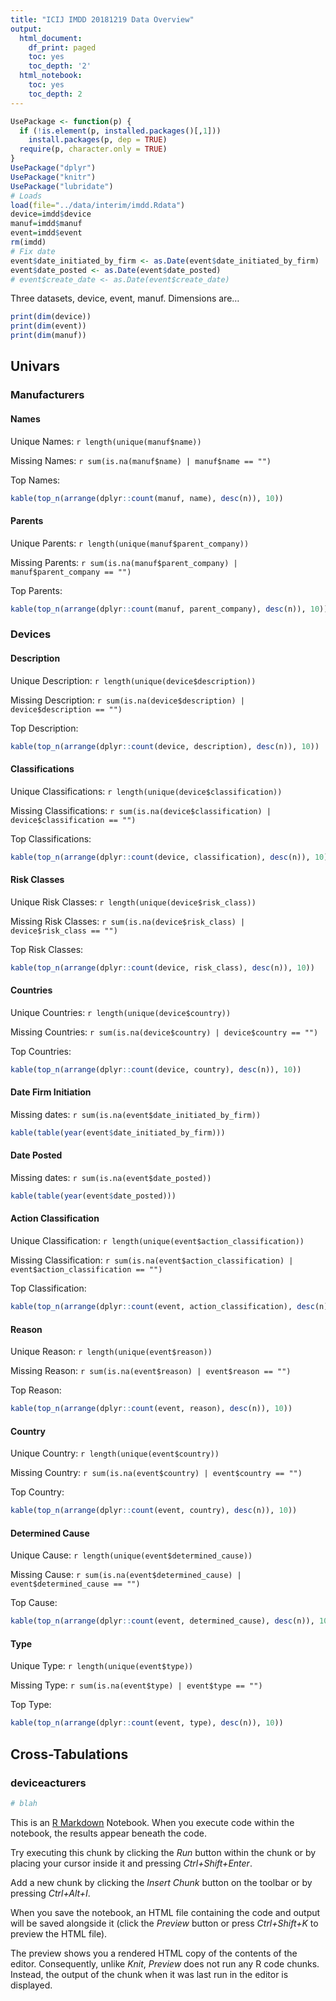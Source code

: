```yaml
---
title: "ICIJ IMDD 20181219 Data Overview"
output:
  html_document:
    df_print: paged
    toc: yes
    toc_depth: '2'
  html_notebook:
    toc: yes
    toc_depth: 2
---
```



```r
UsePackage <- function(p) {
  if (!is.element(p, installed.packages()[,1]))
    install.packages(p, dep = TRUE)
  require(p, character.only = TRUE)
}
UsePackage("dplyr")
UsePackage("knitr")
UsePackage("lubridate")
# Loads
load(file="../data/interim/imdd.Rdata")
device=imdd$device
manuf=imdd$manuf
event=imdd$event
rm(imdd)
# Fix date
event$date_initiated_by_firm <- as.Date(event$date_initiated_by_firm)
event$date_posted <- as.Date(event$date_posted)
# event$create_date <- as.Date(event$create_date)
```

Three datasets, device, event, manuf. Dimensions are...

```r
print(dim(device))
print(dim(event))
print(dim(manuf))
```

## Univars

### Manufacturers

#### Names

Unique Names: `r length(unique(manuf$name))`

Missing Names: `r sum(is.na(manuf$name) | manuf$name == "")`

Top Names:

```r
kable(top_n(arrange(dplyr::count(manuf, name), desc(n)), 10))
```

#### Parents

Unique Parents: `r length(unique(manuf$parent_company))`

Missing Parents: `r sum(is.na(manuf$parent_company) | manuf$parent_company == "")`

Top Parents:

```r
kable(top_n(arrange(dplyr::count(manuf, parent_company), desc(n)), 10))
```

### Devices

#### Description

Unique Description: `r length(unique(device$description))`

Missing Description: `r sum(is.na(device$description) | device$description == "")`

Top Description:

```r
kable(top_n(arrange(dplyr::count(device, description), desc(n)), 10))
```

#### Classifications

Unique Classifications: `r length(unique(device$classification))`

Missing Classifications: `r sum(is.na(device$classification) | device$classification == "")`

Top Classifications:

```r
kable(top_n(arrange(dplyr::count(device, classification), desc(n)), 10))
```

#### Risk Classes

Unique Risk Classes: `r length(unique(device$risk_class))`

Missing Risk Classes: `r sum(is.na(device$risk_class) | device$risk_class == "")`

Top Risk Classes:

```r
kable(top_n(arrange(dplyr::count(device, risk_class), desc(n)), 10))
```

#### Countries

Unique Countries: `r length(unique(device$country))`

Missing Countries: `r sum(is.na(device$country) | device$country == "")`

Top Countries:

```r
kable(top_n(arrange(dplyr::count(device, country), desc(n)), 10))
```

#### Date Firm Initiation

Missing dates: `r sum(is.na(event$date_initiated_by_firm))`

```r
kable(table(year(event$date_initiated_by_firm)))
```

#### Date Posted

Missing dates: `r sum(is.na(event$date_posted))`

```r
kable(table(year(event$date_posted)))
```

#### Action Classification

Unique Classification: `r length(unique(event$action_classification))`

Missing Classification: `r sum(is.na(event$action_classification) | event$action_classification == "")`

Top Classification:

```r
kable(top_n(arrange(dplyr::count(event, action_classification), desc(n)), 10))
```

#### Reason

Unique Reason: `r length(unique(event$reason))`

Missing Reason: `r sum(is.na(event$reason) | event$reason == "")`

Top Reason:

```r
kable(top_n(arrange(dplyr::count(event, reason), desc(n)), 10))
```

#### Country

Unique Country: `r length(unique(event$country))`

Missing Country: `r sum(is.na(event$country) | event$country == "")`

Top Country:

```r
kable(top_n(arrange(dplyr::count(event, country), desc(n)), 10))
```

#### Determined Cause

Unique Cause: `r length(unique(event$determined_cause))`

Missing Cause: `r sum(is.na(event$determined_cause) | event$determined_cause == "")`

Top Cause:

```r
kable(top_n(arrange(dplyr::count(event, determined_cause), desc(n)), 10))
```

#### Type

Unique Type: `r length(unique(event$type))`

Missing Type: `r sum(is.na(event$type) | event$type == "")`

Top Type:

```r
kable(top_n(arrange(dplyr::count(event, type), desc(n)), 10))
```


## Cross-Tabulations

### deviceacturers



```r
# blah
```

This is an [R Markdown](http://rmarkdown.rstudio.com) Notebook. When you execute code within the notebook, the results appear beneath the code. 

Try executing this chunk by clicking the *Run* button within the chunk or by placing your cursor inside it and pressing *Ctrl+Shift+Enter*. 

Add a new chunk by clicking the *Insert Chunk* button on the toolbar or by pressing *Ctrl+Alt+I*.

When you save the notebook, an HTML file containing the code and output will be saved alongside it (click the *Preview* button or press *Ctrl+Shift+K* to preview the HTML file).

The preview shows you a rendered HTML copy of the contents of the editor. Consequently, unlike *Knit*, *Preview* does not run any R code chunks. Instead, the output of the chunk when it was last run in the editor is displayed.
